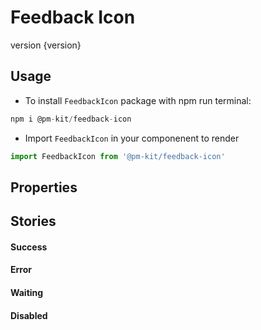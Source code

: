 
<Meta title="Design System|FeedbackIcon" componenent={FeedbackIcon} />

# Feedback Icon
<Subtitle>
version {version}
</Subtitle>

## Usage
* To install `FeedbackIcon` package with npm run terminal:

```jsx
npm i @pm-kit/feedback-icon

```
* Import `FeedbackIcon` in your componenent to render

```jsx
import FeedbackIcon from '@pm-kit/feedback-icon'

```

## Properties 

<Props of={FeedbackIcon} />

## Stories

#### Success
<Preview>
<Story name="Success">
  <FeedbackIcon state="success" />
</Story>
</Preview>

#### Error
<Preview>
<Story name="Error">
<FeedbackIcon state="error" />
</Story>
</Preview>

#### Waiting
<Preview>
<Story name="Waiting">
<FeedbackIcon state="waiting" />
</Story>
</Preview>

#### Disabled
<Preview>
<Story name="Disabled">
<FeedbackIcon state="disabled" />
</Story>
</Preview>
